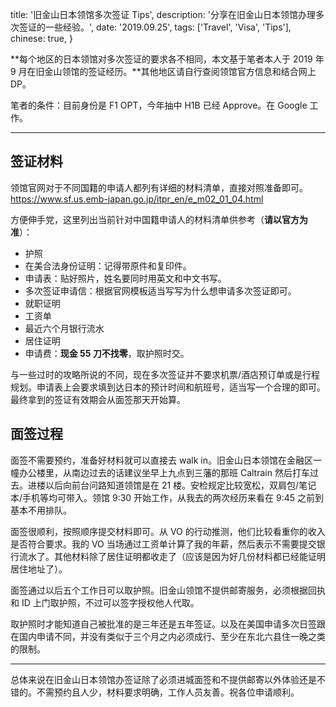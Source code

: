   title: '旧金山日本领馆多次签证 Tips',
  description: '分享在旧金山日本领馆办理多次签证的一些经验。',
  date: '2019.09.25',
  tags: ['Travel', 'Visa', 'Tips'],
  chinese: true,
}

**每个地区的日本领馆对多次签证的要求各不相同，本文基于笔者本人于 2019 年 9 月在旧金山领馆的签证经历。**其他地区请自行查阅领馆官方信息和结合网上 DP。

笔者的条件：目前身份是 F1 OPT，今年抽中 H1B 已经 Approve。在 Google 工作。

---

## 签证材料

领馆官网对于不同国籍的申请人都列有详细的材料清单，直接对照准备即可。https://www.sf.us.emb-japan.go.jp/itpr_en/e_m02_01_04.html

方便伸手党，这里列出当前针对中国籍申请人的材料清单供参考（**请以官方为准**）：

- 护照
- 在美合法身份证明：记得带原件和复印件。
- 申请表：贴好照片，姓名要同时用英文和中文书写。
- 多次签证申请信：根据官网模板适当写写为什么想申请多次签证即可。
- 就职证明
- 工资单
- 最近六个月银行流水
- 居住证明
- 申请费：**现金 55 刀不找零**，取护照时交。

与一些过时的攻略所说的不同，现在多次签证并不要求机票/酒店预订单或是行程规划。申请表上会要求填到达日本的预计时间和航班号，适当写一个合理的即可。最终拿到的签证有效期会从面签那天开始算。

## 面签过程

面签不需要预约，准备好材料就可以直接去 walk in。旧金山日本领馆在金融区一幢办公楼里，从南边过去的话建议坐早上九点到三藩的那班 Caltrain 然后打车过去。进楼以后向前台问路知道领馆是在 21 楼。安检规定比较宽松，双肩包/笔记本/手机等均可带入。领馆 9:30 开始工作，从我去的两次经历来看在 9:45 之前到基本不用排队。

面签很顺利，按照顺序提交材料即可。从 VO 的行动推测，他们比较看重你的收入是否符合要求。我的 VO 当场通过工资单计算了我的年薪，然后表示不需要提交银行流水了。其他材料除了居住证明都收走了（应该是因为好几份材料都已经能证明居住地址了）。

面签通过以后五个工作日可以取护照。旧金山领馆不提供邮寄服务，必须根据回执和 ID 上门取护照，不过可以签字授权他人代取。

取护照时才能知道自己被批准的是三年还是五年签证。以及在美国申请多次日签跟在国内申请不同，并没有类似于三个月之内必须成行、至少在东北六县住一晚之类的限制。

---

总体来说在旧金山日本领馆办签证除了必须进城面签和不提供邮寄以外体验还是不错的。不需预约且人少，材料要求明确，工作人员友善。祝各位申请顺利。